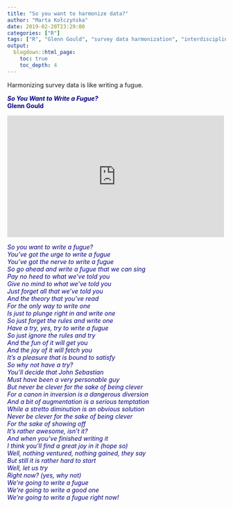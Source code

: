 ```yaml
---
title: "So you want to harmonize data?"
author: "Marta Kołczyńska"
date: 2019-02-20T23:29:00
categories: ["R"]
tags: ["R", "Glenn Gould", "survey data harmonization", "interdisciplinarity"]
output: 
  blogdown::html_page:
    toc: true
    toc_depth: 4    
---
```


Harmonizing survey data is like writing a fugue.


<p><span style="color: #000080;"><em><strong>So You Want to Write a Fugue?</strong></em></span><br /><span style="color: #000080;"><strong>Glenn Gould</strong></span></p>

<iframe src="https://player.vimeo.com/video/29025438?title=0&byline=0&portrait=0" width="500" height="281" frameborder="0" webkitallowfullscreen mozallowfullscreen allowfullscreen></iframe>


<p><span style="color: #000080;"><em>So you want to write a fugue?</em></span><br /><span style="color: #000080;"><em>You've got the urge to write a fugue</em></span><br /><span style="color: #000080;"><em>You've got the nerve to write a fugue</em></span><br /><span style="color: #000080;"><em>So go ahead and write a fugue that we can sing</em></span><br /><span style="color: #000080;"><em>Pay no heed to what we've told you</em></span><br /><span style="color: #000080;"><em>Give no mind to what we've told you</em></span><br /><span style="color: #000080;"><em>Just forget all that we've told you</em></span><br /><span style="color: #000080;"><em>And the theory that you've read</em></span><br /><span style="color: #000080;"><em>For the only way to write one</em></span><br /><span style="color: #000080;"><em>Is just to plunge right in and write one</em></span><br /><span style="color: #000080;"><em>So just forget the rules and write one</em></span><br /><span style="color: #000080;"><em>Have a try, yes, try to write a fugue</em></span><br /><span style="color: #000080;"><em>So just ignore the rules and try</em></span><br /><span style="color: #000080;"><em>And the fun of it will get you</em></span><br /><span style="color: #000080;"><em>And the joy of it will fetch you</em></span><br /><span style="color: #000080;"><em>It's a pleasure that is bound to satisfy</em></span><br /><span style="color: #000080;"><em>So why not have a try?</em></span><br /><span style="color: #000080;"><em>You'll decide that John Sebastian</em></span><br /><span style="color: #000080;"><em>Must have been a very personable guy</em></span><br /><span style="color: #000080;"><em>But never be clever for the sake of being clever</em></span><br /><span style="color: #000080;"><em>For a canon in inversion is a dangerous diversion</em></span><br /><span style="color: #000080;"><em>And a bit of augmentation is a serious temptation</em></span><br /><span style="color: #000080;"><em>While a stretto diminution is an obvious solution</em></span><br /><span style="color: #000080;"><em>Never be clever for the sake of being clever</em></span><br /><span style="color: #000080;"><em>For the sake of showing off</em></span><br /><span style="color: #000080;"><em>It's rather awesome, isn't it?</em></span><br /><span style="color: #000080;"><em>And when you've finished writing it</em></span><br /><span style="color: #000080;"><em>I think you'll find a great joy in it (hope so)</em></span><br /><span style="color: #000080;"><em>Well, nothing ventured, nothing gained, they say</em></span><br /><span style="color: #000080;"><em>But still it is rather hard to start</em></span><br /><span style="color: #000080;"><em>Well, let us try</em></span><br /><span style="color: #000080;"><em>Right now? (yes, why not)</em></span><br /><span style="color: #000080;"><em>We're going to write a fugue</em></span><br /><span style="color: #000080;"><em>We're going to write a good one</em></span><br /><span style="color: #000080;"><em>We're going to write a fugue right now!</em></span></p>

